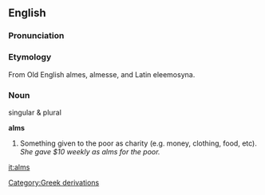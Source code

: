 ==English==
===Pronunciation===



===Etymology===
From Old English almes, almesse, and Latin eleemosyna. 



===Noun===
singular & plural

'''alms'''
#Something given to the poor as charity (e.g. money, clothing, food, etc). ''She gave $10 weekly as alms for the poor.''

[[it:alms]]
[[Category:Greek derivations]]